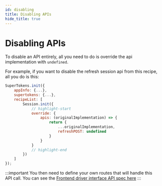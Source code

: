 ```yaml
---
id: disabling
title: Disabling APIs
hide_title: true
---
```



# Disabling APIs

To disable an API entirely, all you need to do is override the api implementation with `undefined`.

For example, if you want to disable the refresh session api from this recipe, all you do is this:

<BackendSDKTabs>
<TabItem value="nodejs">

```jsx
SuperTokens.init({
    appInfo: {...},
    supertokens: {...},
    recipeList: [
        Session.init({
            // highlight-start
            override: {
                apis: (originalImplementation) => {
                    return {
                        ...originalImplementation,
                        refreshPOST: undefined
                    }
                }
            }
            // highlight-end
        })
    ]
});
```
</TabItem>
</BackendSDKTabs>

:::important
You then need to define your own routes that will handle this API call. You can see the [Frontend driver interface API spec here](../../apis)
:::